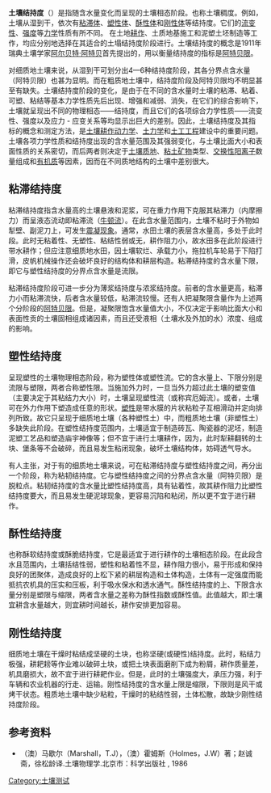 {{Multiple issues|
{{Onesource|time=2022-01-30T15:57:44+00:00}}
{{Orphan|time=2022-01-30T15:57:44+00:00}}
}}
'''土壤结持度'''（{{lang-en|soil consistency}}）是指随含水量变化而呈现的土壤相态阶段。也称土壤稠度。例如，土壤从湿到干，依次有[[粘滞体|粘滞体]]、[[塑性体|塑性体]]、[[酥性体|酥性体]]和[[刚性体|刚性体]]等结持度。它们的[[流变性|流变性]]、[[强度|强度]]等[[力学|力学]]性质有所不同。  在土地[[耕作|耕作]]、土质地基施工和泥塑土坯制造等工作，均应分别地选择在其适合的土塌结持度阶段进行。土壤结持度的概念是1911年瑞典土壤学家[[阿尔贝特·阿特贝|阿尔贝特·阿特贝]]首先提出的，用以衡量结持度的指标是[[阿特贝限|阿特贝限]]。

对细质地土壤来说，从湿到干可划分出4—6种结持度阶段，其各分界点含水量（阿特贝限）也甚为显明。而在粗质地土壤中，结持度阶段及阿特贝限均不明显甚至有缺失。土壤结持度阶段的变化，是由于在不同的含水量时土壤的粘滞、粘着、可塑、粘结等基本力学性质先后出现、增强和减弱、消失，在它们的综合影响下，土壤就呈现出不同的物理相态——结持度，而且它们的各项综合力学性质——流变性、强度以及应力 - 应变关系等均显示出巨大的差别。因此，土壤结持度及其指标的概念和测定方法，是[[土壤耕作动力学|土壤耕作动力学]]、[[土力学|土力学]]和[[土工工程|土工工程]]建设中的重要问题。土壤各项力学性质和结持度出现的含水量范围及其强弱变化，与土壤比面大小和表面性质的关系密切，而后两者则决定于[[土壤质地|土壤质地]]、[[粘土矿物|粘土矿物]]类型、[[交换性阳离子|交换性阳离子]]数量组成和[[有机质|有机质]]等因素，因而在不同质地结构的土壤中差别很大。

==粘滞结持度==
粘滞结持度指含水量高的土壤悬液和泥浆，可在重力作用下克服其粘滞力（内摩擦力）而呈液态流动即粘滞流（[[牛顿流|牛顿流]]）。在此含水量范围内，土壤不粘时于外物如犁壁、副泥刀上，可发生[[土壤震变性|震凝现象]]。通常，水田土壤的表层含水量高，多处于此时段。此时无粘着性、无塑性、粘结性弱或无，耕作阻力小，故水田多在此阶段进行带水耕作；但应注意细质地水田，因土壤软烂、承载力小，拖拉机车轮易于下陷打滑，皮帆机械操作还会破坏良好的结构体和耕层构造。粘滞结持度的含水量下限，即它与塑性结持度的分界点含水量是流限。

粘滞结持度阶段可进一步分为薄浆结持度与浓浆结持度。前者的含水量更高，粘滞力小而粘滞流快，后者含水量较低，粘滞流较慢。还有人把凝聚限含量作为上述两个分阶段的[[阿特贝限|阿特贝限]]。但是，凝聚限饱含水量值大小，不仅决定于影响比面大小和表面性贡的土壤固相组成诸因素，而且还受液相（土壤水及外加的水）浓度、组成的影响。

==塑性结持度== 
呈现塑性的土壤物理相态阶段，称为塑性体或塑性流。它的含水量上、下限分别是流限与塑限，两者合称塑性限。当施加外力时，一旦当外力超过此土壤的塑变值（主要决定于其粘结力大小）时，土壤呈现塑性流（或称宾厄姆流）。或者，土壤可在外力作用下塑造成任意的形状。[[土壤塑性|塑性]]是带水膜的片状粘粒子互相滑动并定向排列所致。故它只呈现于细质地土壤（各种塑性土）中，而粗质地土壤（非塑性土）多缺失此阶段。在塑性结持度范围内，土壤适宜于制造砖瓦、陶瓷器的泥坯，制造泥塑工艺品和塑造庙宇神像等；但不宜于进行土壤耕作，因为，此时犁耕翻转的土块、堡条等不会破碎，而且易发生粘闭现象，破坏土壤结构体，妨碍透气导水。

有人主张，对于有的细质地土壤来说，可在粘滞结持度与塑性结持度之间，再分出一个阶段，称为粘韧结持度。它与塑性结持度之间的分界点含水量（阿特贝限）是脱粒点。粘韧结持度的含水量比塑性结持度高，具有钻着性，故其耕作阻力比塑性结持度要大，而且易发生硬泥球现象，更容易沉陷和粘闭，所以更不宜于进行耕作。

==酥性结持度==
也称酥软结持度或酥脆结持度，它是最适宜于进行耕作的土壤相态阶段。在此段含水且范围内，土壤括结性弱，塑性和粘着性不显，耕作阻力很小，易于形成和保持良好的团聚体，造成良好的上松下紧的耕层构造和土体构造，土体有一定强度而能抵抗农机具的压实和压板，利于吸水保水和透水通气。酥性结持度的上、下限含水量分别是塑限与缩限，两者含水量之差称为酥性指数或酥性值。此值越大，即土壤宜耕含水量越大，则宜耕时间越长，耕作安排更加容易。

==刚性结持度==
细质地土壤在干燥时粘结成坚硬的土块，也称坚硬(或硬性)结持度。此时，粘结力极强，耕耙耪等作业难以破碎土块，或把土块表面磨削下成为粉屑，耕作质量差，机具磨损大，故不宜于进行耕耙作业。但是，此时的土壤强度大，承压力强，利于车辆和农业机器的行走、运输。刚性结持度的含水量上限是缩限，下限则是风干或烤干状态。粗质地土壤中缺少粘粒，干燥时的粘结性弱，土体松散，故缺少刚性结持度阶段。

==参考资料==
*（澳）马歇尔（Marshall，T.J），（澳）霍姆斯（Holmes，J.W）著；赵诚斋，徐松龄译.土壤物理学.北京市：科学出版社 , 1986 

[[Category:土壤测试|Category:土壤测试]]